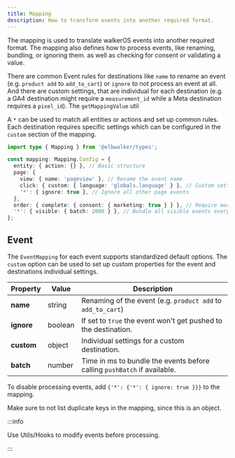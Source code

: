 ```yaml
---
title: Mapping
description: How to transform events into another required format.
---
```



The mapping is used to
translate&nbsp;<Link to="/docs/walkeros/event-model">walkerOS events</Link> into
another required format. The mapping also defines how to process events, like
renaming, bundling, or ignoring them. as well as checking for consent or
validating a value.

There are common&nbsp;<Link to="#event">Event</Link> rules for destinations like
`name` to rename an event (e.g. `product add` to `add_to_cart`) or `ignore` to
not process an event at all. And there are custom settings, that are individual
for each destination (e.g. a GA4 destination might require a `measurement_id`
while a Meta destination requires a `pixel_id`).
The&nbsp;<Link to="/docs/walkeros/event-model">`getMappingValue`</Link> util

A `*` can be used to match all entities or actions and set up common rules. Each
destination requires specific settings which can be configured in the `custom`
section of the mapping.

```ts
import type { Mapping } from '@elbwalker/types';

const mapping: Mapping.Config = {
  entity: { action: {} }, // Basic structure
  page: {
    view: { name: 'pageview' }, // Rename the event name
    click: { custom: { language: 'globals.language' } }, // Custom settings
    '*': { ignore: true }, // Ignore all other page events
  },
  order: { complete: { consent: { marketing: true } } }, // Require marketing consent
  '*': { visible: { batch: 2000 } }, // Bundle all visible events every 2 seconds
};
```


## Event

The `EventMapping` for each event supports standardized default options. The
`custom` option can be used to set up custom properties for the event and
destinations individual settings.

| Property   | Value   | Description                                                              |
| ---------- | ------- | ------------------------------------------------------------------------ |
| **name**   | string  | Renaming of the event (e.g. `product add` to `add_to_cart`)              |
| **ignore** | boolean | If set to `true` the event won't get pushed to the destination.          |
| **custom** | object  | Individual settings for a custom destination.                            |
| **batch**  | number  | Time in ms to bundle the events before calling `pushBatch` if available. |

To disable processing events, add `{'*': {'*': { ignore: true }}}` to the
mapping.

Make sure to not list duplicate keys in the mapping, since this is an object.

:::info

Use&nbsp;<Link to="/docs/utils/hooks">Utils/Hooks</Link> to modify events before
processing.

:::
